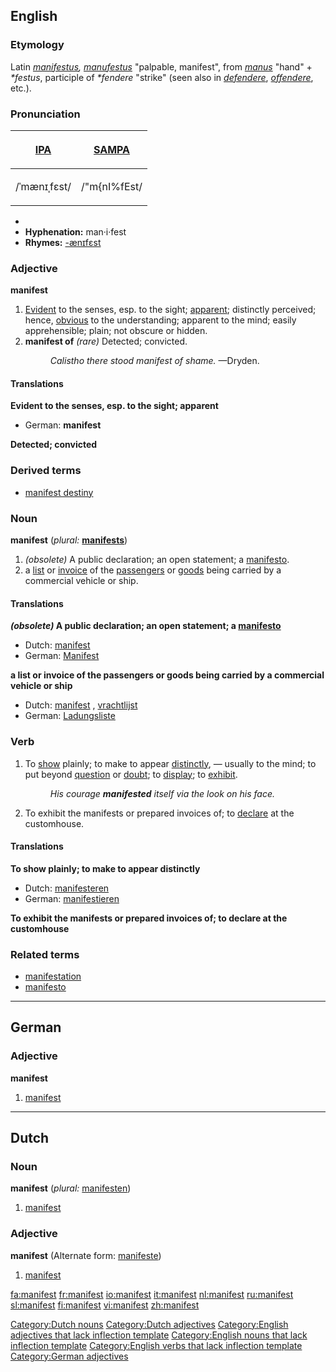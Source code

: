 {{see|Manifest}}
==English==

===Etymology===
Latin ''[[manifestus]], [[manufestus]]'' "palpable, manifest", from ''[[manus]]'' "hand" + ''*festus'', participle of ''*fendere'' "strike" (seen also in ''[[defendere]]'', ''[[offendere]]'', etc.).

===Pronunciation===
{| border=1 cellpadding=5
! [[w:International Phonetic Alphabet|IPA]] !! [[w:SAMPA|SAMPA]]
|-
| /ˈmænɪˌfɛst/ || /"m{nI%fEst/
|}

*{{audio|en-us-manifest.ogg|Audio (US)}}
*'''Hyphenation:''' man·i·fest
*'''Rhymes:''' [[Rhymes:English:-ænɪfɛst|-ænɪfɛst]]

===Adjective===
'''manifest'''
# [[Evident]] to the senses, esp. to the sight; [[apparent]]; distinctly perceived; hence, [[obvious]] to the understanding; apparent to the mind; easily apprehensible; plain; not obscure or hidden.
# '''manifest of''' ''(rare)'' Detected; convicted.
#:''Calistho there stood manifest of shame.'' —Dryden.
<!-- definitions above and below mainly from Webster 1913 -->

====Translations====
'''Evident to the senses, esp. to the sight; apparent'''
{{top}}
*German: '''manifest'''
{{mid}}
{{bottom}}

'''Detected; convicted'''
{{top}}
{{mid}}
{{bottom}}

===Derived terms===
*[[manifest destiny]]

===Noun===
'''manifest''' (''plural:'' '''[[manifests]]''')
# ''(obsolete)'' A public declaration; an open statement; a [[manifesto]].
# a [[list]] or [[invoice]] of the [[passengers]] or [[goods]] being carried by a commercial vehicle or ship.

====Translations====
'''''(obsolete)'' A public declaration; an open statement; a [[manifesto]]'''
{{top}}
*Dutch: [[manifest]] {{n}}
*German: [[Manifest]] {{f}}
{{mid}}
{{bottom}}

'''a list or invoice of the passengers or goods being carried by a commercial vehicle or ship'''
{{top}}
*Dutch: [[manifest]] {{f}}, [[vrachtlijst]] {{f}}
*German: [[Ladungsliste]] {{f}}
{{mid}}
{{bottom}}

===Verb===
{{en-verb}}

# To [[show]] plainly; to make to appear [[distinctly]], — usually to the mind; to put beyond [[question]] or [[doubt]]; to [[display]]; to [[exhibit]].
#:''His courage '''manifested''' itself via the look on his face.''
# To exhibit the manifests or prepared invoices of; to [[declare]] at the customhouse.

====Translations====
'''To show plainly; to make to appear distinctly'''
{{top}}
*Dutch: [[manifesteren]]
*German: [[manifestieren]]
{{mid}}
{{bottom}}

'''To exhibit the manifests or prepared invoices of; to declare at the customhouse'''
{{top}}
{{mid}}
{{bottom}}

===Related terms===
*[[manifestation]]
*[[manifesto]]

----

==German==
===Adjective===
'''manifest'''
# [[manifest#English|manifest]]

----

==Dutch==
===Noun===
'''manifest''' (''plural:'' [[manifesten]])
# [[manifest#English|manifest]]
===Adjective===
'''manifest''' (Alternate form: [[manifeste]])
# [[manifest#English|manifest]]

[[Category:Dutch nouns]]
[[Category:Dutch adjectives]]
[[Category:English adjectives that lack inflection template]]
[[Category:English nouns that lack inflection template]]
[[Category:English verbs that lack inflection template]]
[[Category:German adjectives]]

[[fa:manifest]]
[[fr:manifest]]
[[io:manifest]]
[[it:manifest]]
[[nl:manifest]]
[[ru:manifest]]
[[sl:manifest]]
[[fi:manifest]]
[[vi:manifest]]
[[zh:manifest]]